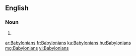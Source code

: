 ==English==

===Noun===
{{head|en|noun plural form}}

# {{plural of|Babylonian|lang=en}}

[[ar:Babylonians]]
[[fr:Babylonians]]
[[ku:Babylonians]]
[[hu:Babylonians]]
[[mg:Babylonians]]
[[vi:Babylonians]]